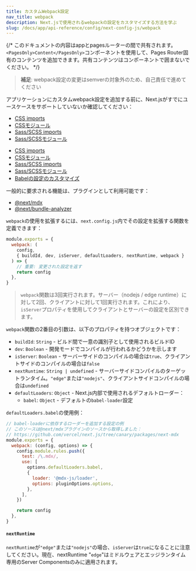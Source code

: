 ```yaml
---
title: カスタムWebpack設定
nav_title: webpack
description: Next.jsで使用されるwebpackの設定をカスタマイズする方法を学ぶ
slug: /docs/app/api-reference/config/next-config-js/webpack
---
```


{/* このドキュメントの内容はappとpagesルーターの間で共有されます。`<PagesOnly>Content</PagesOnly>`コンポーネントを使用して、Pages Router固有のコンテンツを追加できます。共有コンテンツはコンポーネントで囲まないでください。 */}

> **補足**: webpack設定の変更はsemverの対象外のため、自己責任で進めてください

アプリケーションにカスタムwebpack設定を追加する前に、Next.jsがすでにユースケースをサポートしていないか確認してください：

<AppOnly>

- [CSS imports](/docs/app/building-your-application/styling/css)
- [CSSモジュール](/docs/app/building-your-application/styling/css#css-modules)
- [Sass/SCSS imports](/docs/app/building-your-application/styling/sass)
- [Sass/SCSSモジュール](/docs/app/building-your-application/styling/sass)

</AppOnly>

<PagesOnly>

- [CSS imports](/docs/pages/building-your-application/styling)
- [CSSモジュール](/docs/pages/building-your-application/styling/css-modules)
- [Sass/SCSS imports](/docs/pages/building-your-application/styling/sass)
- [Sass/SCSSモジュール](/docs/pages/building-your-application/styling/sass)
- [Babelの設定のカスタマイズ](/docs/pages/building-your-application/configuring/babel)

</PagesOnly>

一般的に要求される機能は、プラグインとして利用可能です：

- [@next/mdx](https://github.com/vercel/next.js/tree/canary/packages/next-mdx)
- [@next/bundle-analyzer](https://github.com/vercel/next.js/tree/canary/packages/next-bundle-analyzer)

`webpack`の使用を拡張するには、`next.config.js`内でその設定を拡張する関数を定義できます：

```js filename="next.config.js"
module.exports = {
  webpack: (
    config,
    { buildId, dev, isServer, defaultLoaders, nextRuntime, webpack }
  ) => {
    // 重要: 変更された設定を返す
    return config
  },
}
```

> `webpack`関数は3回実行されます。サーバー（nodejs / edge runtime）に対して2回、クライアントに対して1回実行されます。これにより、`isServer`プロパティを使用してクライアントとサーバーの設定を区別できます。

`webpack`関数の2番目の引数は、以下のプロパティを持つオブジェクトです：

- `buildId`: `String` - ビルド間で一意の識別子として使用されるビルドID
- `dev`: `Boolean` - 開発モードでコンパイルが行われるかどうかを示します
- `isServer`: `Boolean` - サーバーサイドのコンパイルの場合は`true`、クライアントサイドのコンパイルの場合は`false`
- `nextRuntime`: `String | undefined` - サーバーサイドコンパイルのターゲットランタイム。`"edge"`または`"nodejs"`、クライアントサイドコンパイルの場合は`undefined`
- `defaultLoaders`: `Object` - Next.js内部で使用されるデフォルトローダー：
  - `babel`: `Object` - デフォルトの`babel-loader`設定

`defaultLoaders.babel`の使用例：

```js
// babel-loaderに依存するローダーを追加する設定の例
// このソースは@next/mdxプラグインのソースから取得しました：
// https://github.com/vercel/next.js/tree/canary/packages/next-mdx
module.exports = {
  webpack: (config, options) => {
    config.module.rules.push({
      test: /\.mdx/,
      use: [
        options.defaultLoaders.babel,
        {
          loader: '@mdx-js/loader',
          options: pluginOptions.options,
        },
      ],
    })

    return config
  },
}
```

#### `nextRuntime`

`nextRuntime`が`"edge"`または`"nodejs"`の場合、`isServer`は`true`になることに注意してください。現在、nextRuntime "`edge`"はミドルウェアとエッジランタイム専用のServer Componentsのみに適用されます。
